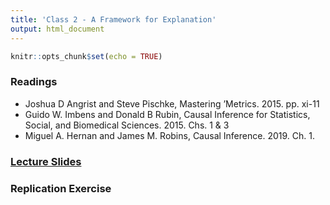 ```yaml
---
title: 'Class 2 - A Framework for Explanation'
output: html_document
---
```


```r
knitr::opts_chunk$set(echo = TRUE)
```

### Readings

- Joshua D Angrist and Steve Pischke, Mastering 'Metrics. 2015. pp. xi-11
- Guido W. Imbens and Donald B Rubin, Causal Inference for Statistics, Social, and Biomedical Sciences. 2015. Chs. 1 & 3
- Miguel A. Hernan and James M. Robins, Causal Inference. 2019. Ch. 1.

### [Lecture Slides](Slides_Class2_v1.pdf)

### Replication Exercise

